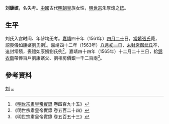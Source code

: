 {{東亞女性歷史人物
|名稱 =康嬪刘氏
|身份 =明朝妃嫔
|位號=宫御→嬪
|徽號=康
|逝世年=
|墳墓=北京金山
|夫=[[嘉靖帝|嘉靖帝]]
}}
'''刘康嫔'''，名失考。[[中國|中國]]古代[[明朝|明朝]]皇族女性，[[明世宗|明世宗]]朱厚熜之[[嫔|嫔]]。

==生平==
刘氏入宫时间、年龄均无考。[[嘉靖|嘉靖]]四十年（1561年）[[四月二十|四月二十]]日，[[张常嫔_(后)|常嬪張氏]]薨，詔喪儀如康嬪劉氏例<ref>《[[明实录|明世宗肅皇帝實錄]] 卷四百九十五》</ref>。嘉靖四十二年（1563年）[[八月初一|八月初一]]日，[[武常嫔|未封宮御武氏]]卒，追封常殯，喪禮如康嬪劉氏例<ref>《明世宗肅皇帝實錄 卷五百二十四》</ref>。嘉靖四十四年（1565年）十二月二十三日，給[[錦衣衛指揮使司|錦衣衛]]帶俸百戶劉康嬪父、劉相房價銀一千二百兩<ref>《明世宗肅皇帝實錄 卷五百五十三》</ref>。

== 參考資料 ==
{{reflist}}

{{明世宗皇室}}

[[Category:明世宗嫔|刘]]
[[Category:刘姓|~]]